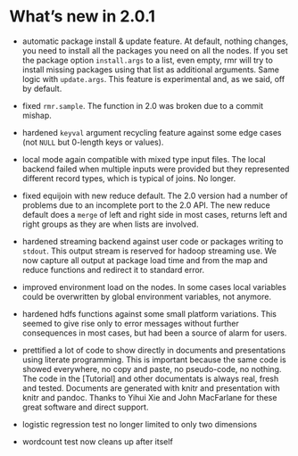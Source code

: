 # What's new in 2.0.1

* automatic package install & update feature. At default, nothing changes, you need to install all the packages you need on all the nodes. If you set the package option `install.args` to a list, even empty, rmr will try to install missing packages using that list as additional arguments. Same logic with `update.args`. This feature is experimental and, as we said, off by default.

* fixed `rmr.sample`. The function in 2.0 was broken due to a commit mishap.
* hardened `keyval` argument recycling feature against some edge cases (not `NULL` but 0-length keys or values).
* local mode again compatible with mixed type input files. The local backend failed when multiple inputs were provided but they represented different record types, which is typical of joins. No longer.
* fixed equijoin with new reduce default. The 2.0 version had a number of problems due to an incomplete port to the 2.0 API. The new reduce default does a `merge` of left and right side in most cases, returns left and right groups as they are when lists are involved.
* hardened streaming backend against user code or packages writing to `stdout`. This output stream is reserved for hadoop streaming use. We now capture all output at package load time and from the map and reduce functions and redirect it to standard error. 
* improved environment load  on the nodes. In some cases local variables could be overwritten by global environment variables, not anymore.
* hardened hdfs functions against some small platform variations. This seemed to give rise only to error messages without further consequences in most cases, but had been a source of alarm for users.


* prettified a lot of code to show directly in documents and presentations using literate programming. This is important because the same code is showed everywhere, no copy and paste, no pseudo-code, no nothing. The code in the [Tutorial] and other documentats is always real, fresh and tested. Documents are generated with knitr and presentation with knitr and pandoc. Thanks to  Yihui Xie and John MacFarlane for these great software and direct support.
* logistic regression test no longer limited to only two dimensions
* wordcount test now cleans up after itself